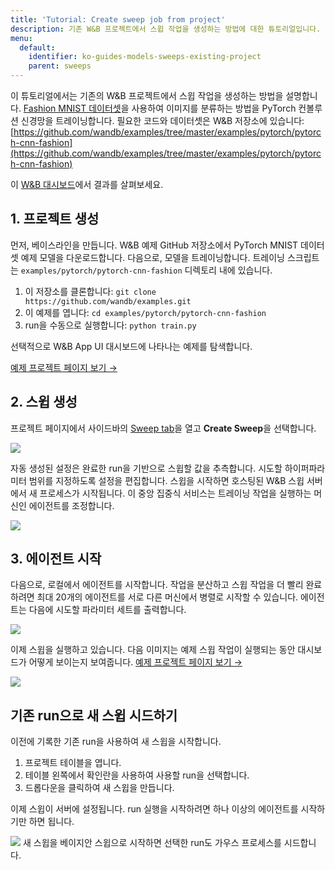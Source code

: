 ```yaml
---
title: 'Tutorial: Create sweep job from project'
description: 기존 W&B 프로젝트에서 스윕 작업을 생성하는 방법에 대한 튜토리얼입니다.
menu:
  default:
    identifier: ko-guides-models-sweeps-existing-project
    parent: sweeps
---
```


이 튜토리얼에서는 기존의 W&B 프로젝트에서 스윕 작업을 생성하는 방법을 설명합니다. [Fashion MNIST 데이터셋](https://github.com/zalandoresearch/fashion-mnist)을 사용하여 이미지를 분류하는 방법을 PyTorch 컨볼루션 신경망을 트레이닝합니다. 필요한 코드와 데이터셋은 W&B 저장소에 있습니다: [https://github.com/wandb/examples/tree/master/examples/pytorch/pytorch-cnn-fashion](https://github.com/wandb/examples/tree/master/examples/pytorch/pytorch-cnn-fashion)

이 [W&B 대시보드](https://app.wandb.ai/carey/pytorch-cnn-fashion)에서 결과를 살펴보세요.

## 1. 프로젝트 생성

먼저, 베이스라인을 만듭니다. W&B 예제 GitHub 저장소에서 PyTorch MNIST 데이터셋 예제 모델을 다운로드합니다. 다음으로, 모델을 트레이닝합니다. 트레이닝 스크립트는 `examples/pytorch/pytorch-cnn-fashion` 디렉토리 내에 있습니다.

1. 이 저장소를 클론합니다: `git clone https://github.com/wandb/examples.git`
2. 이 예제를 엽니다: `cd examples/pytorch/pytorch-cnn-fashion`
3. run을 수동으로 실행합니다: `python train.py`

선택적으로 W&B App UI 대시보드에 나타나는 예제를 탐색합니다.

[예제 프로젝트 페이지 보기 →](https://app.wandb.ai/carey/pytorch-cnn-fashion)

## 2. 스윕 생성

프로젝트 페이지에서 사이드바의 [Sweep tab](/ko/./sweeps-ui)을 열고 **Create Sweep**을 선택합니다.

<Frame>
    <img src="/images/sweeps/sweep1.png"  />
</Frame>

자동 생성된 설정은 완료한 run을 기반으로 스윕할 값을 추측합니다. 시도할 하이퍼파라미터 범위를 지정하도록 설정을 편집합니다. 스윕을 시작하면 호스팅된 W&B 스윕 서버에서 새 프로세스가 시작됩니다. 이 중앙 집중식 서비스는 트레이닝 작업을 실행하는 머신인 에이전트를 조정합니다.

<Frame>
    <img src="/images/sweeps/sweep2.png"  />
</Frame>

## 3. 에이전트 시작

다음으로, 로컬에서 에이전트를 시작합니다. 작업을 분산하고 스윕 작업을 더 빨리 완료하려면 최대 20개의 에이전트를 서로 다른 머신에서 병렬로 시작할 수 있습니다. 에이전트는 다음에 시도할 파라미터 세트를 출력합니다.

<Frame>
    <img src="/images/sweeps/sweep3.png"  />
</Frame>

이제 스윕을 실행하고 있습니다. 다음 이미지는 예제 스윕 작업이 실행되는 동안 대시보드가 어떻게 보이는지 보여줍니다. [예제 프로젝트 페이지 보기 →](https://app.wandb.ai/carey/pytorch-cnn-fashion)

<Frame>
    <img src="/images/sweeps/sweep4.png"  />
</Frame>

## 기존 run으로 새 스윕 시드하기

이전에 기록한 기존 run을 사용하여 새 스윕을 시작합니다.

1. 프로젝트 테이블을 엽니다.
2. 테이블 왼쪽에서 확인란을 사용하여 사용할 run을 선택합니다.
3. 드롭다운을 클릭하여 새 스윕을 만듭니다.

이제 스윕이 서버에 설정됩니다. run 실행을 시작하려면 하나 이상의 에이전트를 시작하기만 하면 됩니다.

<Frame>
    <img src="/images/sweeps/tutorial_sweep_runs.png"  />
</Frame>

<Note>
새 스윕을 베이지안 스윕으로 시작하면 선택한 run도 가우스 프로세스를 시드합니다.
</Note>
